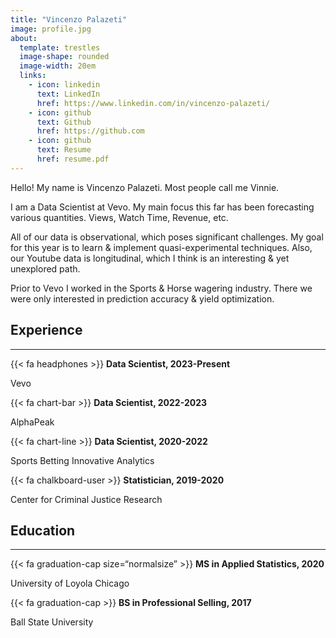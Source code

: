 ```yaml
---
title: "Vincenzo Palazeti"
image: profile.jpg
about:
  template: trestles
  image-shape: rounded
  image-width: 20em
  links:
    - icon: linkedin
      text: LinkedIn
      href: https://www.linkedin.com/in/vincenzo-palazeti/
    - icon: github
      text: Github
      href: https://github.com
    - icon: github
      text: Resume
      href: resume.pdf
---
```


Hello! My name is Vincenzo Palazeti. Most people call me Vinnie.

I am a Data Scientist at Vevo. My main focus this far has been forecasting various quantities. Views, Watch Time, Revenue, etc. 

All of our data is observational, which poses significant challenges. My goal for this year is to learn & implement quasi-experimental techniques. Also, our Youtube data is longitudinal, which I think is an interesting & yet unexplored path.

Prior to Vevo I worked in the Sports & Horse wagering industry. There we were only interested in prediction accuracy & yield optimization. 

## Experience

---

<p class="custom-title">{{< fa headphones >}}  **Data Scientist, 2023-Present**</p>
<p class="custom-subtitle">Vevo</p>

<p class="custom-title">{{< fa chart-bar >}}  **Data Scientist, 2022-2023**</p>
<p class="custom-subtitle">AlphaPeak</p>

<p class="custom-title"> {{< fa chart-line >}} **Data Scientist, 2020-2022**</p>
<p class="custom-subtitle">Sports Betting Innovative Analytics</p>

<p class="custom-title">{{< fa chalkboard-user >}}  **Statistician, 2019-2020**</p>
<p class="custom-subtitle">Center for Criminal Justice Research</p>


## Education

---

<p class="custom-title">{{< fa graduation-cap size="normalsize" >}}  **MS in Applied Statistics, 2020**</p>
<p class="custom-subtitle">University of Loyola Chicago</p>

<p class="custom-title">{{< fa graduation-cap >}}  **BS in Professional Selling, 2017**</p>
<p class="custom-subtitle">Ball State University</p>

